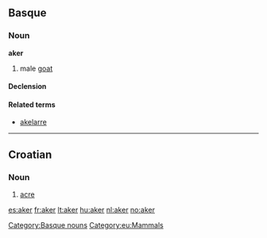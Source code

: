 ==Basque==

===Noun===
'''aker'''

# male [[goat]]

====Declension====
{{eu-decl-anim noun|rr=1}}

====Related terms====
* [[akelarre]]

[[Category:Basque nouns]]
[[Category:eu:Mammals]]

----

==Croatian==

===Noun===
{{hr-noun|m}}

# [[acre]]

[[es:aker]]
[[fr:aker]]
[[lt:aker]]
[[hu:aker]]
[[nl:aker]]
[[no:aker]]